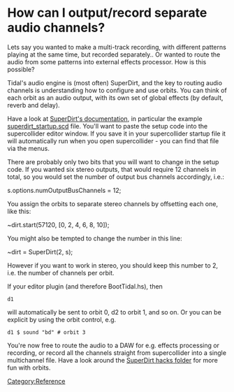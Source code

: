 <languages/>
<translate>
= How can I output/record separate audio channels? = <!--T:1-->

<!--T:2-->
Lets say you wanted to make a multi-track recording, with different patterns playing at the same time, but recorded separately.. Or wanted to route the audio from some patterns into external effects processor. How is this possible?

<!--T:3-->
Tidal's audio engine is (most often) SuperDirt, and the key to routing audio channels is understanding how to configure and use orbits. You can think of each orbit as an audio output, with its own set of global effects (by default, reverb and delay).

<!--T:4-->
Have a look at [https://github.com/musikinformatik/SuperDirt SuperDirt's documentation], in particular the example [https://github.com/musikinformatik/SuperDirt/blob/develop/superdirt_startup.scd superdirt_startup.scd] file.  You'll want to paste the setup code into the supercollider editor window. If you save it in your supercollider startup file it will automatically run when you open supercollider - you can find that file via the menus.

<!--T:5-->
There are probably only two bits that you will want to change in the setup code. If you wanted six stereo outputs, that would require 12 channels in total, so you would set the number of output bus channels accordingly, i.e.:

 <!--T:6-->
s.options.numOutputBusChannels = 12;

<!--T:7-->
You assign the orbits to separate stereo channels by offsetting each one, like this:

 <!--T:8-->
~dirt.start(57120, [0, 2, 4, 6, 8, 10]);

<!--T:9-->
You might also be tempted to change the number in this line:

 <!--T:10-->
~dirt = SuperDirt(2, s);

<!--T:11-->
However if you want to work in stereo, you should keep this number to 2, i.e. the number of channels per orbit.

<!--T:12-->
If your editor plugin (and therefore BootTidal.hs), then <source inline>d1</source> will automatically be sent to orbit 0, d2 to orbit 1, and so on. Or you can be explicit by using the orbit control, e.g. <source inline>d1 $ sound "bd" # orbit 3</source>

<!--T:13-->
You're now free to route the audio to a DAW for e.g. effects processing or recording, or record all the channels straight from supercollider into a single multichannel file. Have a look around the [https://github.com/musikinformatik/SuperDirt/tree/master/hacks SuperDirt hacks folder] for more fun with orbits.

<!--T:14-->
[[Category:Reference]]
</translate>